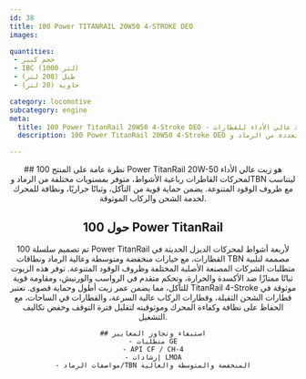 ```yaml
---
id: 38
title: 100 Power TITANRAIL 20W50 4-STROKE DEO
images:

quantities:
 - حجم كبير
 - IBC (1000 لتر)
 - طبل (208 لتر)
 - حاوية (20 لتر)

category: locomotive
subcategory: engine
meta:
  title: 100 Power TitanRail 20W50 4-Stroke DEO - زيت محرك عالي الأداء للقطارات
  description: 100 Power TitanRail 20W50 4-Stroke DEO هو زيت محرك عالي الأداء مُصمم لمحركات القاطرات رباعية الأشواط. متوفر بمستويات متعددة من الرماد وTBN لتلبية ظروف الوقود المتنوعة، ويقدم حماية ممتازة من التآكل، وثباتًا حراريًا، ونظافة للمحرك لعمليات الشحن والركاب الموثوقة. يلبي متطلبات GE ومعايير API CF / CH-4 وإرشادات LMOA.

---
```


<Header>
    ## نظرة عامة على المنتج
    100 Power TitanRail 20W-50 هو زيت عالي الأداء لمحركات القاطرات
    رباعية الأشواط، متوفر بمستويات مختلفة من الرماد وTBN ليتناسب مع
    ظروف الوقود المتنوعة. يضمن حماية قوية من التآكل، وثباتًا حراريًا،
    ونظافة للمحرك لخدمة الشحن والركاب الموثوقة.

 ## حول 100 Power TitanRail
  تم تصميم سلسلة 100 Power TitanRail لأربعة أشواط لمحركات الديزل الحديثة في القطارات، مع خيارات منخفضة ومتوسطة وعالية الرماد ونطاقات TBN مصممة لتلبية متطلبات الشركات المصنعة الأصلية المختلفة وظروف الوقود المتنوعة. توفر هذه الزيوت ثباتًا ممتازًا ضد الأكسدة والحرارة، وتحكم متقدم في الرواسب والورنيش، ومقاومة قوية للتآكل، مما يضمن عمر زيت أطول وحماية قصوى. تعتبر TitanRail 4-Stroke موثوقة في قطارات الشحن الثقيلة، وقطارات الركاب عالية السرعة، والقطارات في الساحات، مع الحفاظ على نظافة وكفاءة المحرك وموثوقيته لتقليل فترة التوقف وخفض تكاليف التشغيل.

    ## استيفاء وتجاوز المعايير
    - متطلبات GE
    - API CF / CH-4
    - إرشادات LMOA
    - مواصفات الرماد/TBN المنخفضة والمتوسطة والعالية

</Header>
